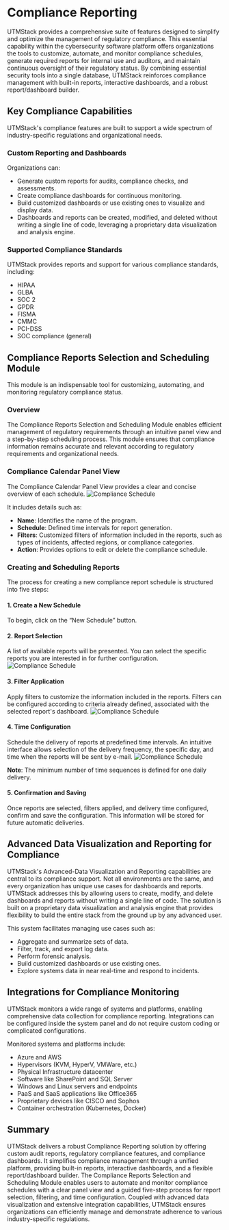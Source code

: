 # Compliance Reporting

UTMStack provides a comprehensive suite of features designed to simplify and optimize the management of regulatory compliance. This essential capability within the cybersecurity software platform offers organizations the tools to customize, automate, and monitor compliance schedules, generate required reports for internal use and auditors, and maintain continuous oversight of their regulatory status. By combining essential security tools into a single database, UTMStack reinforces compliance management with built-in reports, interactive dashboards, and a robust report/dashboard builder.

## Key Compliance Capabilities

UTMStack's compliance features are built to support a wide spectrum of industry-specific regulations and organizational needs.

### Custom Reporting and Dashboards

Organizations can:
*   Generate custom reports for audits, compliance checks, and assessments.
*   Create compliance dashboards for continuous monitoring.
*   Build customized dashboards or use existing ones to visualize and display data.
*   Dashboards and reports can be created, modified, and deleted without writing a single line of code, leveraging a proprietary data visualization and analysis engine.

### Supported Compliance Standards

UTMStack provides reports and support for various compliance standards, including:
*   HIPAA
*   GLBA
*   SOC 2
*   GPDR
*   FISMA
*   CMMC
*   PCI-DSS
*   SOC compliance (general)

## Compliance Reports Selection and Scheduling Module

This module is an indispensable tool for customizing, automating, and monitoring regulatory compliance status.

### Overview

The Compliance Reports Selection and Scheduling Module enables efficient management of regulatory requirements through an intuitive panel view and a step-by-step scheduling process. This module ensures that compliance information remains accurate and relevant according to regulatory requirements and organizational needs.

### Compliance Calendar Panel View

The Compliance Calendar Panel View provides a clear and concise overview of each schedule.
![Compliance Schedule](https://mintcdn.com/utmstack/-JweBhSZIV7FRzin/images/compliance/list_schedule_compliance.png?fit=max&auto=format&n=-JweBhSZIV7FRzin&q=85&s=54d4ccd952dfc92ad6dc1c201bc6abbb)

It includes details such as:
*   **Name**: Identifies the name of the program.
*   **Schedule**: Defined time intervals for report generation.
*   **Filters**: Customized filters of information included in the reports, such as types of incidents, affected regions, or compliance categories.
*   **Action**: Provides options to edit or delete the compliance schedule.

### Creating and Scheduling Reports

The process for creating a new compliance report schedule is structured into five steps:

#### 1. Create a New Schedule

To begin, click on the “New Schedule” button.

#### 2. Report Selection

A list of available reports will be presented. You can select the specific reports you are interested in for further configuration.
![Compliance Schedule](https://mintcdn.com/utmstack/-JweBhSZIV7FRzin/images/compliance/create_compliance_schedule.png?fit=max&auto=format&n=-JweBhSZIV7FRzin&q=85&s=2542f78dd9e6257309c1de9df7b3a50c)

#### 3. Filter Application

Apply filters to customize the information included in the reports. Filters can be configured according to criteria already defined, associated with the selected report's dashboard.
![Compliance Schedule](https://mintcdn.com/utmstack/-JweBhSZIV7FRzin/images/compliance/schedule_filters.png?fit=max&auto=format&n=-JweBhSZIV7FRzin&q=85&s=462b7302a07bb7bb5e76fed468732c86)

#### 4. Time Configuration

Schedule the delivery of reports at predefined time intervals. An intuitive interface allows selection of the delivery frequency, the specific day, and time when the reports will be sent by e-mail.
![Compliance Schedule](https://mintcdn.com/utmstack/-JweBhSZIV7FRzin/images/compliance/schedule_time.png?fit=max&auto=format&n=-JweBhSZIV7FRzin&q=85&s=d323c91f3f60d4f0085e13c3f3e693fb)

**Note**: The minimum number of time sequences is defined for one daily delivery.

#### 5. Confirmation and Saving

Once reports are selected, filters applied, and delivery time configured, confirm and save the configuration. This information will be stored for future automatic deliveries.

## Advanced Data Visualization and Reporting for Compliance

UTMStack's Advanced-Data Visualization and Reporting capabilities are central to its compliance support. Not all environments are the same, and every organization has unique use cases for dashboards and reports. UTMStack addresses this by allowing users to create, modify, and delete dashboards and reports without writing a single line of code. The solution is built on a proprietary data visualization and analysis engine that provides flexibility to build the entire stack from the ground up by any advanced user.

This system facilitates managing use cases such as:
*   Aggregate and summarize sets of data.
*   Filter, track, and export log data.
*   Perform forensic analysis.
*   Build customized dashboards or use existing ones.
*   Explore systems data in near real-time and respond to incidents.

## Integrations for Compliance Monitoring

UTMStack monitors a wide range of systems and platforms, enabling comprehensive data collection for compliance reporting. Integrations can be configured inside the system panel and do not require custom coding or complicated configurations.

Monitored systems and platforms include:
*   Azure and AWS
*   Hypervisors (KVM, HyperV, VMWare, etc.)
*   Physical Infrastructure datacenter
*   Software like SharePoint and SQL Server
*   Windows and Linux servers and endpoints
*   PaaS and SaaS applications like Office365
*   Proprietary devices like CISCO and Sophos
*   Container orchestration (Kubernetes, Docker)

## Summary

UTMStack delivers a robust Compliance Reporting solution by offering custom audit reports, regulatory compliance features, and compliance dashboards. It simplifies compliance management through a unified platform, providing built-in reports, interactive dashboards, and a flexible report/dashboard builder. The Compliance Reports Selection and Scheduling Module enables users to automate and monitor compliance schedules with a clear panel view and a guided five-step process for report selection, filtering, and time configuration. Coupled with advanced data visualization and extensive integration capabilities, UTMStack ensures organizations can efficiently manage and demonstrate adherence to various industry-specific regulations.